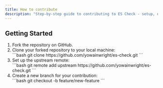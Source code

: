 ```yaml
---
title: How to contribute
description: "Step-by-step guide to contributing to ES Check - setup, development workflow, and submitting pull requests"
---
```


## Getting Started

1. Fork the repository on GitHub.
2. Clone your forked repository to your local machine:
   <div class="max-w-sm md:max-w-2xl">
     ```bash git clone https://github.com/yowainwright/es-check.git ```
   </div>
3. Set up the upstream remote:
   <div class="max-w-sm md:max-w-2xl">
     ```bash git remote add upstream
     https://github.com/yowainwright/es-check.git ```
   </div>
4. Create a new branch for your contribution:
   <div class="max-w-sm md:max-w-2xl">
     ```bash git checkout -b feature/new-feature ```
   </div>
